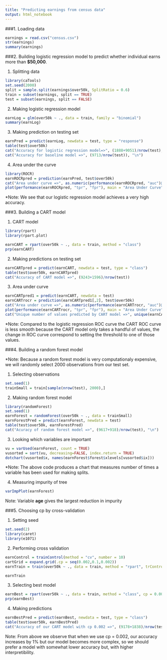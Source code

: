 ```yaml
---
title: "Predicting earnings from census data"
output: html_notebook
---
```


###1. Loading data

```r
earnings = read.csv("census.csv")
str(earnings)
summary(earnings)
```

###2. Building logistic regression model to predict whether individual earns more than **$50,000**.

1. Splitting data

```r
library(caTools)
set.seed(2000)
split = sample.split(earnings$over50k, SplitRatio = 0.6)
train = subset(earnings, split == TRUE)
test = subset(earnings, split == FALSE)
```

2. Making logistic regression model

```r
earnLog = glm(over50k ~ ., data = train, family = "binomial")
summary(earnLog)
```

3. Making prediction on testing set

```r
earnPred = predict(earnLog, newdata = test, type = "response")
table(test$over50k)
cat("Accuracy for logistic regression model=>", (1888+9051)/nrow(test),"\n")
cat("Accuracy for baseline model =>", (9713/nrow(test)), "\n")
```

4. Area under the curve

```r
library(ROCR)
earnROCRpred = prediction(earnPred, test$over50k)
cat("Area under curve =>", as.numeric(performance(earnROCRpred, "auc")@y.values))
plot(performance(earnROCRpred, "tpr", "fpr"), main = "Area Under Curve")
```




*Note: We see that our logistic regression model achieves a very high accuracy.



###3. Building a CART model

1. CART model

```r
library(rpart)
library(rpart.plot)
```

```r
earnCART = rpart(over50k ~ ., data = train, method = "class")
prp(earnCART)
```


2. Making predictions on testing set

```r
earnCARTpred = predict(earnCART, newdata = test, type = "class")
table(test$over50k, earnCARTpred)
cat("Accuracy of CART model =>", (9243+1596)/nrow(test))

```


3. Area under curve

```r
earnCARTpred1 = predict(earnCART, newdata = test)
earnCARTrocr = prediction(earnCARTpred1[,2], test$over50k)
cat("Area under curve =>", as.numeric(performance(earnCARTrocr, "auc")@y.values), "\n")
plot(performance(earnCARTrocr, "tpr", "fpr"), main = "Area Under Curve")
cat("Unique number of values predicted by CART model =>", unique(earnCARTpred1[,2]), "\n")
```



*Note: Compared to the logistic regression ROC curve the CART ROC curve is less smooth because the CART model only takes a handful of values, the change in ROC curve correspond to setting the threshold to one of those values.




###4. Building a random forest model

*Note: Because a random forest model is very computationaly expensive, we will randomly select 2000 observations from our test set.

1. Selecting observations

```r
set.seed(1)
trainSmall = train[sample(nrow(test), 2000),]
```


2. Making random forest model

```r
library(randomForest)
set.seed(1)
earnForest = randomForest(over50k ~ ., data = trainSmall)
earnForestPred = predict(earnForest, newdata = test)
table(test$over50k, earnForestPred)
cat("Acuracy of random forest model =>", (9617+918)/nrow(test), "\n")
```

3. Looking which variables are important

```r
vu = varUsed(earnForest, count = TRUE)
vusorted = sort(vu, decreasing=FALSE, index.return = TRUE)
dotchart(vusorted$x, names(earnForest$forest$xlevels[vusorted$ix]))
```


*Note: The above code produces a chart that measures number of times a variable has been used for making splits.



4. Measuring impurity of tree

```r
varImpPlot(earnForest)
```



Note: Variable **age** gives the largest reduction in impurity



###5. Choosing cp by cross-validation

1. Setting seed

```r
set.seed(2)
library(caret)
library(e1071)
```
2. Performing cross validation

```r
earnControl = trainControl(method = "cv", number = 10)
cartGrid = expand.grid(.cp = seq(0.002,0.1,0.002))
earnTrain = train(over50k ~ ., data = train, method = "rpart", trControl = earnControl, tuneGrid = cartGrid)
```

```r
earnTrain
```

3. Selecting best model

```r
earnBest = rpart(over50k ~ ., data = train, method = "class", cp = 0.002)
prp(earnBest)
```


4. Making predictions

```r
earnBestPred = predict(earnBest, newdata = test, type = "class")
table(test$over50k, earnBestPred)
cat("Accuracy of our CART model with cp 0.002 =>", (9178+1838)/nrow(test), "\n")
```



Note: From above we observe that when we use cp = 0.002, our accuracy increases by 1% but our model becomes more complex, so we should prefer a model with somewhat lower accuracy but, with higher interpretibility.